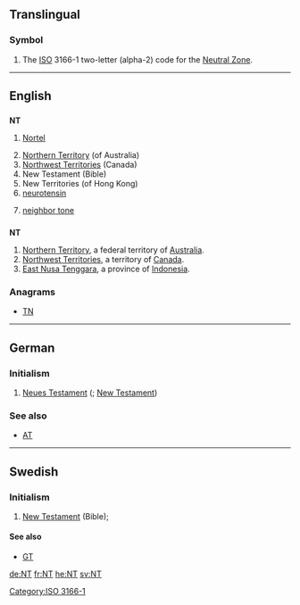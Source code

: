 {{also|n.t.|N.T.|N. T.|NT}}
==Translingual==

===Symbol===
{{head|mul|symbol}}
# The [[ISO]] 3166-1 two-letter (alpha-2) code for the [[Neutral Zone]].

[[Category:ISO 3166-1]]

----

==English==
{{wikipedia}}

==={{initialism-old|en}}===
'''NT'''

# {{context|stock symbol|lang=en}} [[w:Nortel|Nortel]]
# [[Northern Territory]] (of Australia)
# [[Northwest Territories]] (Canada)
# New Testament (Bible)
# New Territories (of Hong Kong)
# [[neurotensin]]
# {{context|music|lang=en}} [[neighbor tone]]

==={{abbreviation-old|en}}===
'''NT'''
# [[Northern Territory]], a federal territory of [[Australia]].
# [[Northwest Territories]], a territory of [[Canada]].
# [[East Nusa Tenggara]], a province of [[Indonesia]].

===Anagrams===
* [[TN#English|TN]]

----

==German==

===Initialism===
{{de-proper noun|n}}

# [[Neues Testament]] ({{l|en|NT}}; [[New Testament]])

===See also===
* [[AT]]

----

==Swedish==

===Initialism===
{{head|sv|initialism}}

# [[New Testament]] (Bible); {{abbreviation of|Nya Testamentet|lang=sv}}

====See also====
* [[GT]]

[[de:NT]]
[[fr:NT]]
[[he:NT]]
[[sv:NT]]